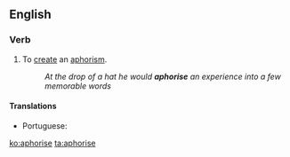 ==English==

===Verb===
{{en-verb|aphoris}}

# To [[create]] an [[aphorism]].
#: ''At the drop of a hat he would '''aphorise''' an experience into a few memorable words''

====Translations====
{{trans-top|to create an aphorism}}
* Portuguese: {{t|pt|aforismar}}
{{trans-mid}}
{{trans-bottom}}

[[ko:aphorise]]
[[ta:aphorise]]